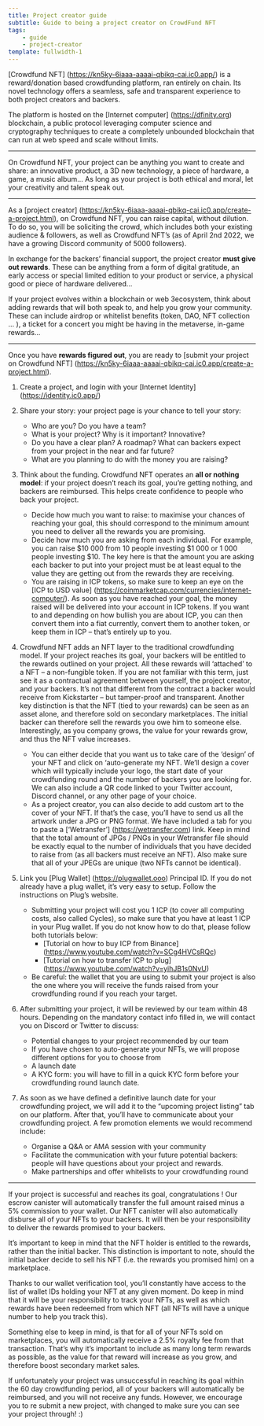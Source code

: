 ```yaml
---
title: Project creator guide
subtitle: Guide to being a project creator on CrowdFund NFT
tags:
    - guide
    - project-creator
template: fullwidth-1
---
```


[Crowdfund NFT] (https://kn5ky-6iaaa-aaaai-qbikq-cai.ic0.app/) is a reward/donation based crowdfunding platform, ran entirely on chain. Its novel technology offers a seamless, safe and transparent experience to both project creators and backers. 

The platform is hosted on the [Internet computer] (https://dfinity.org) blockchain, a public protocol leveraging computer science and cryptography techniques to create a completely unbounded blockchain that can run at web speed and scale without limits. 

---

On Crowdfund NFT, your project can be anything you want to create and share: an innovative product, a 3D new technology,  a piece of hardware, a game, a music album… As long as your project is both ethical and moral, let your creativity and talent speak out. 

---

As a [project creator] (https://kn5ky-6iaaa-aaaai-qbikq-cai.ic0.app/create-a-project.html), on Crowdfund NFT, you can raise capital, without dilution. To do so, you will be soliciting the crowd, which includes both your existing audience & followers, as well as Crowdfund NFT’s (as of April 2nd 2022, we have a growing Discord community of 5000 followers).

In exchange for the backers’ financial support, the project creator **must give out rewards**. These can be anything from a form of digital gratitude, an early access or special limited edition to your product or service, a physical good or piece of hardware delivered… 

If your project evolves within a blockchain or web 3ecosystem, think about adding rewards that will both speak to, and help you grow your community. These can include airdrop or whitelist benefits (token, DAO, NFT collection … ), a ticket for a concert you might be having in the metaverse, in-game rewards…  

---

Once you have **rewards figured out**, you are ready to [submit your project on Crowdfund NFT] (https://kn5ky-6iaaa-aaaai-qbikq-cai.ic0.app/create-a-project.html). 

1. Create a project, and login with your [Internet Identity] (https://identity.ic0.app/)

2. Share your story: your project page is your chance to tell your story:
    - Who are you? Do you have a team?
    - What is your project? Why is it important? Innovative?
    - Do you have a clear plan? A roadmap? What can backers expect from your project in the near and far future? 
    - What are you planning to do with the money you are raising? 
    
3. Think about the funding. Crowdfund NFT operates an **all or nothing model**: if your project doesn’t reach its goal, you’re getting nothing, and backers are reimbursed. This helps create confidence to people who back your project.
    - Decide how much you want to raise: to maximise your chances of reaching your goal, this should correspond to the minimum amount you need to deliver all the rewards you are promising. 
    - Decide how much you are asking from each individual. For example, you can raise $10 000 from 10 people investing $1 000 or 1 000 people investing $10. The key here is that the amount you are asking each backer to put into your project must be at least equal to the value they are getting out from the  rewards they are receiving. 
    - You are raising in ICP tokens, so make sure to keep an eye on the [ICP to USD value] (https://coinmarketcap.com/currencies/internet-computer/). As soon as you have reached your goal, the money raised will be delivered into your account in ICP tokens. If you want to and depending on how bullish you are about ICP, you can then convert them into a fiat currently, convert them to another token, or keep them in ICP – that’s entirely up to you. 
    
4. Crowdfund NFT adds an NFT layer to the traditional crowdfunding model. If your project reaches its goal, your backers will be entitled to the rewards outlined on your project. All these rewards will ‘attached’ to a NFT – a non-fungible token. If you are not familiar with this term, just see it as a contractual agreement between yourself, the project creator, and your backers. It’s not that different from the contract a backer would receive from Kickstarter – but tamper-proof and transparent. Another key distinction is that the NFT (tied to your rewards) can be seen as an asset alone, and therefore sold on secondary marketplaces. The initial backer can therefore sell the rewards you owe him to someone else. Interestingly, as you company grows, the value for your rewards grow, and thus the NFT value increases. 
    - You can either decide that you want us to take care of the ‘design’ of your NFT and click on ‘auto-generate my NFT. We’ll design a cover which will typically include your logo, the start date of your crowdfunding round and the number of backers you are looking for. We can also include a QR code linked to your Twitter account, Discord channel, or any other page of your choice. 
    - As a project creator, you can also decide to add custom art to the cover of your NFT. If that’s the case, you’ll have to send us all the artwork under a JPG or PNG format. We have included a tab for you to paste a [‘Wetransfer’] (https://wetransfer.com) link. Keep in mind that the total amount of JPGs / PNGs in your Wetransfer file should be exactly equal to the number of individuals that you have decided to raise from (as all backers must receive an NFT).  Also make sure that all of your JPEGs are unique (two NFTs cannot be identical). 
    
5. Link you [Plug Wallet] (https://plugwallet.ooo) Principal ID. If you do not already have a plug wallet, it’s very easy to setup. Follow the instructions on Plug’s website. 
    - Submitting your project will cost you 1 ICP (to cover all computing costs, also called Cycles), so make sure that you have at least 1 ICP in your Plug wallet. If you do not know how to do that, please follow both tutorials below: 
        - [Tutorial on how to buy ICP from Binance] (https://www.youtube.com/watch?v=SCg4HVCsRQc)
        - [Tutorial on how to transfer ICP to plug] (https://www.youtube.com/watch?v=yihJB1s0NvU)
    - Be careful: the wallet that you are using to submit your project is also the one where you will receive the funds raised from your crowdfunding round if you reach your target. 
    
6. After submitting your project, it will be reviewed by our team within 48 hours. Depending on the mandatory contact info filled in, we will contact you on Discord or Twitter to discuss: 
    - Potential changes to your project recommended by our team
    - If you have chosen to auto-generate your NFTs, we will propose different options for you to choose from
    - A launch date 
    - A KYC form: you will have to fill in a quick KYC form before your crowdfunding round launch date.
    
7. As soon as we have defined a definitive launch date for your crowdfunding project, we will add it to the “upcoming project listing” tab on our platform. After that, you’ll have to communicate about your crowdfunding project. A few promotion elements we would recommend include: 
    - Organise a Q&A or AMA session with your community
    - Facilitate the communication with your future potential backers: people will have questions about your project and rewards. 
    - Make partnerships and offer whitelists to your crowdfunding round


---

If your project is successful and reaches its goal, congratulations ! Our escrow canister will automatically transfer the full amount raised minus a 5% commission to your wallet. Our NFT canister will also automatically disburse all of your NFTs to your backers. It will then be your responsibility to deliver the rewards promised to your backers.

It’s important to keep in mind that the NFT holder is entitled to the rewards, rather than the initial backer. This distinction is important to note, should the initial backer decide to sell his NFT (i.e. the rewards you promised him) on a marketplace.

Thanks to our wallet verification tool, you’ll constantly have access to the list of wallet IDs holding your NFT at any given moment. Do keep in mind that it will be your responsibility to track your NFTs, as well as which rewards have been redeemed from which NFT (all NFTs will have a unique number to help you track this).

Something else to keep in mind, is that for all of your NFTs sold on marketplaces, you will automatically receive a 2.5% royalty fee from that transaction. That’s why it’s important to include as many long term rewards as possible, as the value for that reward will increase as you grow, and therefore boost secondary market sales.

If unfortunately your project was unsuccessful in reaching its goal within the 60 day crowdfunding period, all of your backers will automatically be reimbursed, and you will not receive any funds. However, we encourage you to re submit a new project, with changed to make sure you can see your project through! :)
